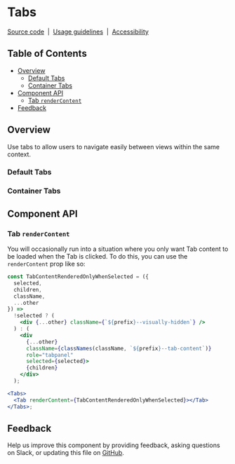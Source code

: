 
# Tabs

[Source code](https://github.com/carbon-design-system/carbon/tree/master/packages/react/src/components/Tabs)
&nbsp;|&nbsp;
[Usage guidelines](https://www.carbondesignsystem.com/components/tabs/usage)
&nbsp;|&nbsp;
[Accessibility](https://www.carbondesignsystem.com/components/tabs/accessibility)

## Table of Contents

- [Overview](#overview)
  - [Default Tabs](#default-tabs)
  - [Container Tabs](#container-tabs)
- [Component API](#component-api)
  - [Tab `renderContent`](#tab-rendercontent)
- [Feedback](#feedback)

## Overview

Use tabs to allow users to navigate easily between views within the same
context.

### Default Tabs

<Preview>
  <Story id="components-tabs--default" />
</Preview>

### Container Tabs

<Preview>
  <Story id="components-tabs--container" />
</Preview>

## Component API

<Props />

### Tab `renderContent`

You will occasionally run into a situation where you only want Tab content to be
loaded when the Tab is clicked. To do this, you can use the `renderContent` prop
like so:

```jsx
const TabContentRenderedOnlyWhenSelected = ({
  selected,
  children,
  className,
  ...other
}) =>
  !selected ? (
    <div {...other} className={`${prefix}--visually-hidden`} />
  ) : (
    <div
      {...other}
      className={classNames(className, `${prefix}--tab-content`)}
      role="tabpanel"
      selected={selected}>
      {children}
    </div>
  );

<Tabs>
  <Tab renderContent={TabContentRenderedOnlyWhenSelected}></Tab>
</Tabs>;
```

## Feedback

Help us improve this component by providing feedback, asking questions on Slack,
or updating this file on
[GitHub](https://github.com/carbon-design-system/carbon/edit/master/packages/react/src/components/Tabs/Tabs.mdx).
